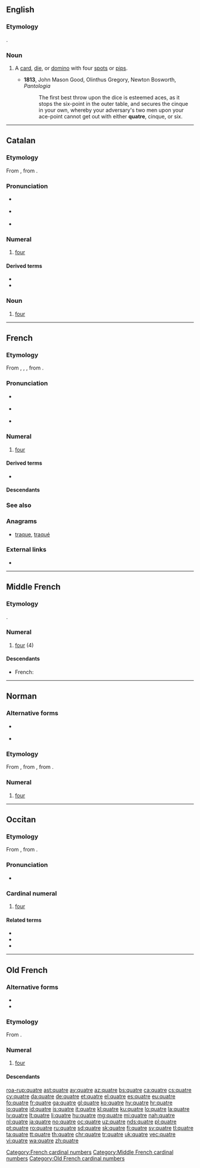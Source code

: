 ==English==

===Etymology===
{{bor|en|fr|quatre}}.

===Noun===
{{en-noun}}

# {{label|en|archaic}} A [[card]], [[die]], or [[domino]] with four [[spot]]s or [[pip]]s.
#* '''1813''', John Mason Good, Olinthus Gregory, Newton Bosworth, ''Pantologia''
#*: The first best throw upon the dice is esteemed aces, as it stops the six-point in the outer table, and secures the cinque in your own, whereby your adversary's two men upon your ace-point cannot get out with either '''quatre''', cinque, or six.

----

==Catalan==

===Etymology===
From {{inh|ca|pro}}, from {{inh|ca|la|quattuor||four}}.

===Pronunciation===
* {{a|Standard}} {{IPA|/ˈkwatɾə/|lang=ca}}
* {{a|Valencian}} {{IPA|/ˈkwatɾe/|lang=ca}}
* {{rhymes|atɾe|lang=ca}}

===Numeral===
{{cardinalbox|ca|3|4|5|tres|cinc|ord=quart|mult=quàdruple|wplink=Quatre}}
{{ca-num}}

# {{label|ca|cardinal}} [[four]]

====Derived terms====
* {{l|ca|ser quatre gats||very few people}}
* {{l|ca|dir quatre coses||to tell off}}

===Noun===
{{ca-noun|m}}

# [[four]]

----

==French==

===Etymology===
From {{inh|fr|fro|quatre}}, {{m|fro|qatre}}, {{m|fro|catre}}, from {{inh|fr|la|quattuor}}.

===Pronunciation===
* {{qualifier|alone or preceding a vowel}} {{IPA|/katʁ/|lang=fr}}
* {{qualifier|preceding a consonant}} {{IPA|/katʁə/|/kat/|lang=fr}}
* {{audio|Fr-quatre.ogg|Audio (France)|lang=fr}}

===Numeral===
{{cardinalbox|fr|3|4|5|trois|cinq|ord=quatrième|wplink=Quatre}}
{{head|fr|numeral}}

# [[four]]

====Derived terms====
* {{l|fr|quatrième}}

====Descendants====
{{etymtree|fr|ine-pro|*kʷetwóres}}

===See also===
{{table:playing cards/fr}}

===Anagrams===
* [[traque#French|traque]], [[traqué#French|traqué]]

===External links===
* {{R:TLFi}}

[[Category:French cardinal numbers]]

----

==Middle French==

===Etymology===
{{inh|frm|fro|quatre}}.

===Numeral===
{{head|frm|numeral|invariable}}

# [[four]] (4)

====Descendants====
* French: {{l|fr|quatre}}

[[Category:Middle French cardinal numbers]]

----

==Norman==
{{cardinalbox|nrf|3|4|5|treis|chinq}}

===Alternative forms===
* {{l|nrf|quat'}} {{qualifier|Jersey}}
* {{l|nrf|quate}} {{qualifier|continental Norman}}

===Etymology===
From {{inh|nrf|fro|quatre}}, from {{inh|nrf|la|quattuor}}, from {{inh|nrf|ine-pro|*kʷetwóres}}.

===Numeral===
{{head|nrf|numeral}}

# {{lb|nrf|Guernsey|cardinal}} [[four]]

----

==Occitan==

===Etymology===
From {{inh|oc|pro}}, from {{inh|oc|la|quattuor}}.

===Pronunciation===
* {{IPA|/ˈkatre/|lang=oc}}

===Cardinal numeral===
{{head|oc|numeral}}

# [[four]]

====Related terms====
* {{l|oc|quaranta}}
* {{l|oc|quart}}
* {{l|oc|quatren}}

----

==Old French==

===Alternative forms===
* {{l|fro|catre}}
* {{l|fro|qatre}}

===Etymology===
From {{inh|fro|la|quattuor}}.

===Numeral===
{{head|fro|numeral}}

# [[four]]

====Descendants====
{{rel-top|Descendants}}
{{etymtree|fro|ine-pro|*kʷetwóres}}
{{rel-bottom}}

[[Category:Old French cardinal numbers]]

[[roa-rup:quatre]]
[[ast:quatre]]
[[ay:quatre]]
[[az:quatre]]
[[bs:quatre]]
[[ca:quatre]]
[[cs:quatre]]
[[cy:quatre]]
[[da:quatre]]
[[de:quatre]]
[[et:quatre]]
[[el:quatre]]
[[es:quatre]]
[[eu:quatre]]
[[fo:quatre]]
[[fr:quatre]]
[[ga:quatre]]
[[gl:quatre]]
[[ko:quatre]]
[[hy:quatre]]
[[hr:quatre]]
[[io:quatre]]
[[id:quatre]]
[[is:quatre]]
[[it:quatre]]
[[kl:quatre]]
[[ku:quatre]]
[[lo:quatre]]
[[la:quatre]]
[[lv:quatre]]
[[lt:quatre]]
[[li:quatre]]
[[hu:quatre]]
[[mg:quatre]]
[[mi:quatre]]
[[nah:quatre]]
[[nl:quatre]]
[[ja:quatre]]
[[no:quatre]]
[[oc:quatre]]
[[uz:quatre]]
[[nds:quatre]]
[[pl:quatre]]
[[pt:quatre]]
[[ro:quatre]]
[[ru:quatre]]
[[sd:quatre]]
[[sk:quatre]]
[[fi:quatre]]
[[sv:quatre]]
[[tl:quatre]]
[[ta:quatre]]
[[tt:quatre]]
[[th:quatre]]
[[chr:quatre]]
[[tr:quatre]]
[[uk:quatre]]
[[vec:quatre]]
[[vi:quatre]]
[[wa:quatre]]
[[zh:quatre]]